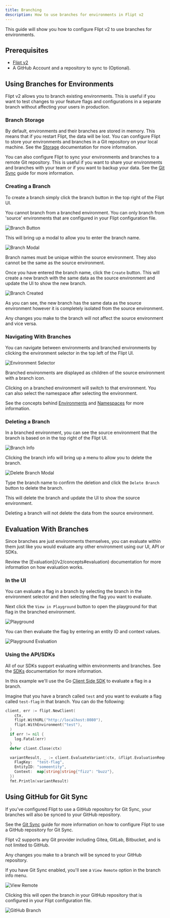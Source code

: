 ```yaml
---
title: Branching
description: How to use branches for environments in Flipt v2
---
```


This guide will show you how to configure Flipt v2 to use branches for environments.

## Prerequisites

- [Flipt v2](/v2/quickstart)
- A GitHub Account and a repository to sync to (Optional).

## Using Branches for Environments

Flipt v2 allows you to branch existing environments. This is useful if you want to test changes to your feature flags and configurations in a separate branch without affecting your users in production.

### Branch Storage

By default, environments and their branches are stored in memory. This means that if you restart Flipt, the data will be lost. You can configure Flipt to store your environments and branches in a Git repository on your local machine. See the [Storage](/v2/configuration/storage) documentation for more information.

You can also configure Flipt to sync your environments and branches to a remote Git repository. This is useful if you want to share your environments and branches with your team or if you want to backup your data. See the [Git Sync](/v2/guides/operations/storage/git-sync) guide for more information.

### Creating a Branch

To create a branch simply click the branch button in the top right of the Flipt UI.

<Note>
  You cannot branch from a branched environment. You can only branch from
  'source' environments that are configured in your Flipt configuration file.
</Note>

![Branch Button](/v2/images/guides/user/environments/branches/branch_button.png)

This will bring up a modal to allow you to enter the branch name.

![Branch Modal](/v2/images/guides/user/environments/branches/branch_modal.png)

<Note>
  Branch names must be unique within the source environment. They also cannot be
  the same as the source environment.
</Note>

Once you have entered the branch name, click the `Create` button. This will create a new branch with the same data as the source environment and update the UI to show the new branch.

![Branch Created](/v2/images/guides/user/environments/branches/branch_created.png)

As you can see, the new branch has the same data as the source environment however it is completely isolated from the source environment.

<Tip>
  Any changes you make to the branch will not affect the source environment and
  vice versa.
</Tip>

### Navigating With Branches

You can navigate between environments and branched environments by clicking the environment selector in the top left of the Flipt UI.

![Environment Selector](/v2/images/guides/user/environments/branches/environment_selector.png)

Branched environments are displayed as children of the source environment with a branch icon.

Clicking on a branched environment will switch to that environment. You can also select the namespace after selecting the environment.

See the concepts behind [Environments](/v2/concepts#environments) and [Namespaces](/v2/concepts#namespaces) for more information.

### Deleting a Branch

In a branched environment, you can see the source environment that the branch is based on in the top right of the Flipt UI.

![Branch Info](/v2/images/guides/user/environments/branches/branch_info.png)

Clicking the branch info will bring up a menu to allow you to delete the branch.

![Delete Branch Modal](/v2/images/guides/user/environments/branches/branch_delete.png)

Type the branch name to confirm the deletion and click the `Delete Branch` button to delete the branch.

This will delete the branch and update the UI to show the source environment.

<Note>
  Deleting a branch will not delete the data from the source environment.
</Note>

## Evaluation With Branches

Since branches are just environments themselves, you can evaluate within them just like you would evaluate any other environment using our UI, API or SDKs.

<Tip>
  Review the [Evaluation](/v2/concepts#evaluation) documentation for more
  information on how evaluation works.
</Tip>

### In the UI

You can evaluate a flag in a branch by selecting the branch in the environment selector and then selecting the flag you want to evaluate.

Next click the `View in Playground` button to open the playground for that flag in the branched environment.

![Playground](/v2/images/guides/user/environments/branches/playground.png)

You can then evaluate the flag by entering an entity ID and context values.

![Playground Evaluation](/v2/images/guides/user/environments/branches/playground_evaluation.png)

### Using the API/SDKs

All of our SDKs support evaluating within environments and branches. See the [SDKs](/v2/integration/overview) documentation for more information.

In this example we'll use the Go [Client Side SDK](/v2/integration/client) to evaluate a flag in a branch.

Imagine that you have a branch called `test` and you want to evaluate a flag called `test-flag` in that branch. You can do the following:

```go
client, err := flipt.NewClient(
    ctx,
    flipt.WithURL("http://localhost:8080"),
    flipt.WithEnvironment("test"),
  )
  if err != nil {
    log.Fatal(err)
  }
  defer client.Close(ctx)

  variantResult, _ := client.EvaluateVariant(ctx, &flipt.EvaluationRequest{
    FlagKey:  "test-flag",
    EntityID: "someentity",
    Context:  map[string]string{"fizz": "buzz"},
  })
  fmt.Println(variantResult)
```

## Using GitHub for Git Sync

If you've configured Flipt to use a GitHub repository for Git Sync, your branches will also be synced to your GitHub repository.

See the [Git Sync](/v2/guides/operations/storage/git-sync) guide for more information on how to configure Flipt to use a GitHub repository for Git Sync.

<Note>
  Flipt v2 supports any Git provider including Gitea, GitLab, Bitbucket, and is
  not limited to GitHub.
</Note>

Any changes you make to a branch will be synced to your GitHub repository.

If you have Git Sync enabled, you'll see a `View Remote` option in the branch info menu.

![View Remote](/v2/images/guides/user/environments/branches/view_remote.png)

Clicking this will open the branch in your GitHub repository that is configured in your Flipt configuration file.

![GitHub Branch](/v2/images/guides/user/environments/branches/github.png)
